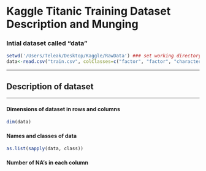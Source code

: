 Kaggle Titanic Training Dataset Description and Munging 
========================================================
### Intial dataset called "data"
```r
setwd('/Users/Teleak/Desktop/Kaggle/RawData') ### set working directory and read in training file
data<-read.csv("train.csv", colClasses=c("factor", "factor", "character", "factor", "numeric", "factor", "factor", "character", "numeric", "character", "character"), strip.white=TRUE, sep=",")
```
******
## Description of dataset
*****
#### Dimensions of dataset in rows and columns
```r
dim(data)
```
#### Names and classes of data
```r
as.list(sapply(data, class))
```
#### Number of NA's in each column
